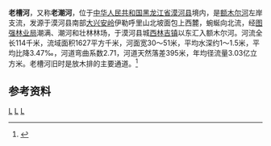 '''老槽河'''，又称'''老潮河'''，位于[[中华人民共和国|中华人民共和国]][[黑龙江省|黑龙江省]][[漠河县|漠河县]]境内，是[[额木尔河|额木尔河]]左岸支流，发源于漠河县南部[[大兴安岭|大兴安岭]]伊勒呼里山北坡面包上西麓，蜿蜒向北流，经[[图强林业局|图强林业局]]潮满、潮河和壮林林场，于漠河县城[[西林吉镇|西林吉镇]]以东汇入额木尔河。河流全长114千米，流域面积1627平方千米，河面宽30～51米，平均水深约1～1.5米，平均比降3.47‰，河道弯曲系数2.71，河道天然落差395米，年均径流量3.03亿立方米。老槽河旧时是放木排的主要通道。<ref name="中国河湖大典">{{cite book zh |author=《[[中国河湖大典|中国河湖大典]]》编纂委员会 |title=《中国河湖大典·黑龙江、辽河卷》 |format=M |edition=1 |location=北京 |publisher=中国水利水电出版社 |date=2014年4月 |pages=27页 |id= ISBN 978-7-5170-1950-3}}</ref>

== 参考资料 ==
{{reflist}}

[[Category:黑龙江河流|L]]
[[Category:黑龍江水系|L]]
[[Category:漠河市|L]]